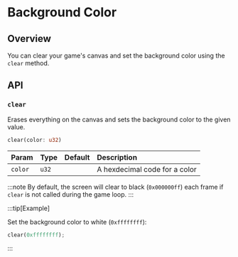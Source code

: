 # Background Color

## Overview

You can clear your game's canvas and set the background color using the `clear` method.

## API

### `clear`

Erases everything on the canvas and sets the background color to the given value.

```rs
clear(color: u32)
```

| Param   | Type  | Default | Description                   |
| :------ | :---- | :------ | :---------------------------- |
| `color` | `u32` |         | A hexdecimal code for a color |

:::note
By default, the screen will clear to black (`0x000000ff`) each frame if `clear` is not called during the game loop.
:::

:::tip[Example]

Set the background color to white (`0xffffffff`):

```rust
clear(0xffffffff);
```

:::
